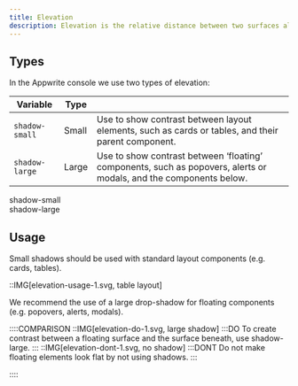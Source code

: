 ```yaml
---
title: Elevation
description: Elevation is the relative distance between two surfaces along the z-axis. Shadows and blurs create a layered effect that visually indicates that an object is "elevated" in priority or hierarchy.
---
```


## Types

In the Appwrite console we use two types of elevation:

| Variable       | Type  |                                                                                                                  |
| -------------- | ----- | ---------------------------------------------------------------------------------------------------------------- |
| `shadow-small` | Small | Use to show contrast between layout elements, such as cards or tables, and their parent component.               |
| `shadow-large` | Large | Use to show contrast between ‘floating’ components, such as popovers, alerts or modals, and the components below. |

<Preview center>
  <div class="card" style="box-shadow:var(--shadow-small);">
    shadow-small
  </div>

  <div class="card" style="box-shadow:var(--shadow-large);">
    shadow-large
  </div>
</Preview>

## Usage

Small shadows should be used with standard layout components (e.g. cards, tables).

::IMG[elevation-usage-1.svg, table layout]

We recommend the use of a large drop-shadow for floating components (e.g. popovers, alerts, modals).

::::COMPARISON
::IMG[elevation-do-1.svg, large shadow]
:::DO
To create contrast between a floating surface and the surface beneath, use shadow-large.
:::
::IMG[elevation-dont-1.svg, no shadow]
:::DONT
Do not make floating elements look flat by not using shadows.
:::

::::
